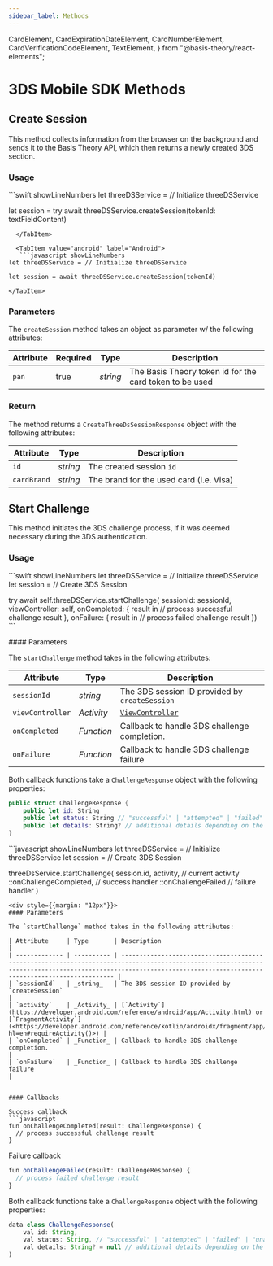 ```yaml
---
sidebar_label: Methods
---
```


  CardElement,
  CardExpirationDateElement,
  CardNumberElement,
  CardVerificationCodeElement,
  TextElement,
} from "@basis-theory/react-elements";



# 3DS Mobile  SDK Methods

## Create Session

This method collects information from the browser on the background and sends it to the Basis Theory API, which then returns a newly created 3DS section.

### Usage


<Tabs className="bt-tabs">
  <TabItem value="ios" label="iOS">
```swift showLineNumbers
let threeDSService = // Initialize threeDSService

let session = try await threeDSService.createSession(tokenId: textFieldContent)
```
  </TabItem>

  <TabItem value="android" label="Android">
   ```javascript showLineNumbers
let threeDSService = // Initialize threeDSService

let session = await threeDSService.createSession(tokenId)
```
    </TabItem>
</Tabs>

### Parameters
The `createSession` method takes an object as parameter w/ the following attributes:

| Attribute | Required | Type     | Description                                             |
| --------- | -------- | -------- | ------------------------------------------------------- |
| `pan`     | true     | _string_ | The Basis Theory token id for the card token to be used |


### Return

The method returns a `CreateThreeDsSessionResponse` object with the following attributes:

| Attribute   | Type     | Description                             |
| ----------- | -------- | --------------------------------------- |
| `id`        | _string_ | The created session `id`                |
| `cardBrand` | _string_ | The brand for the used card (i.e. Visa) |


## Start Challenge

This method initiates the 3DS challenge process, if it was deemed necessary during the 3DS authentication.

### Usage

<Tabs className="bt-tabs">
  <TabItem value="ios" label="iOS">
```swift showLineNumbers
let threeDSService = // Initialize threeDSService
let session = // Create 3DS Session

try await self.threeDSService.startChallenge(
    sessionId: sessionId, viewController: self,
        onCompleted: { result in
          // process successful challenge result
        },
        onFailure: { result in
          // process failed challenge result
        })
    ```
    
<div style={{margin: "12px"}}>
#### Parameters

The `startChallenge` method takes in the following attributes:

| Attribute     | Type       | Description                                                                                                                                                                                                      |
| ------------- | ---------- | ---------------------------------------------------------------------------------------------------------------------------------------------------------------------------------------------------------------- |
| `sessionId`   | _string_   | The 3DS session ID provided by `createSession`                                                                                                                                                                   |
| `viewController`    | _Activity_ | [`ViewController`](https://developer.apple.com/documentation/uikit/view_controllers)  |
| `onCompleted` | _Function_ | Callback to handle 3DS challenge completion.                                                                                                                                                                     |
| `onFailure`   | _Function_ | Callback to handle 3DS challenge failure                                                                                                                                                                         |


Both callback functions take a `ChallengeResponse` object with the following properties:
```swift
public struct ChallengeResponse {
    public let id: String
    public let status: String // "successful" | "attempted" | "failed" | "unavailable" | "rejected"
    public let details: String? // additional details depending on the status
}
```
</div>
  </TabItem>

  <TabItem value="android" label="Android">
```javascript showLineNumbers
let threeDSService = // Initialize threeDSService
let session = // Create 3DS Session

threeDsService.startChallenge(
        session.id,
        activity, // current activity
        ::onChallengeCompleted, // success handler
        ::onChallengeFailed // failure handler
)
```
<div style={{margin: "12px"}}>
#### Parameters

The `startChallenge` method takes in the following attributes:

| Attribute     | Type       | Description                                                                                                                                                                                                      |
| ------------- | ---------- | ---------------------------------------------------------------------------------------------------------------------------------------------------------------------------------------------------------------- |
| `sessionId`   | _string_   | The 3DS session ID provided by `createSession`                                                                                                                                                                   |
| `activity`    | _Activity_ | [`Activity`](https://developer.android.com/reference/android/app/Activity.html) or [`FragmentActivity`](<https://developer.android.com/reference/kotlin/androidx/fragment/app/Fragment?hl=en#requireActivity()>) |
| `onCompleted` | _Function_ | Callback to handle 3DS challenge completion.                                                                                                                                                                     |
| `onFailure`   | _Function_ | Callback to handle 3DS challenge failure                                                                                                                                                                         |


#### Callbacks

Success callback
```javascript
fun onChallengeCompleted(result: ChallengeResponse) {
  // process successful challenge result
}
```

Failure callback
```javascript
fun onChallengeFailed(result: ChallengeResponse) {
  // process failed challenge result
}
```

Both callback functions take a `ChallengeResponse` object with the following properties:
```javascript
data class ChallengeResponse(
    val id: String,
    val status: String, // "successful" | "attempted" | "failed" | "unavailable" | "rejected"
    val details: String? = null // additional details depending on the status
)
```
</div>
  </TabItem>
</Tabs>

